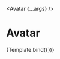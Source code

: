 

<Meta title="Atoms/Avatar" component={Avatar} />

  <Avatar {...args} />

# Avatar

<Description of={Avatar} />

<Canvas>
  <Story
    name="Avatar"
    args={{
        name: 'Chase',
        username: 'mcmanning.1',
    }}
  >{Template.bind({})}</Story>
</Canvas>

<ArgsTable of={Avatar} />

<Canvas>
    <Avatar name="Chase" username="mcmanning.1" size={30} />
    <Avatar name="Chase" username="mcmanning.1" size={50} />
    <Avatar name="Chase" username="mcmanning.1" size={100} />
</Canvas>

<Canvas>
    <Avatar name="Chase" username="mcmanning.1" />
    <Avatar name="Neil Coplin" username="coplin.7" />
    <Avatar name="Deepak" username="chanda.4" />
    <Avatar name="John Ray" username="ray.30" />
    <Avatar name="Corey" username="moore.4521" />
    <Avatar name="Nobody" username="unknown.1" />
</Canvas>
